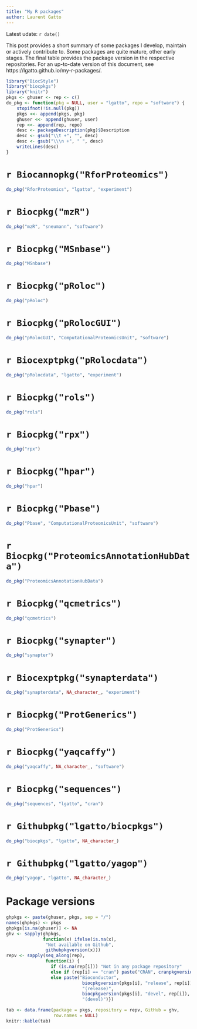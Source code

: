 ```yaml
---
title: "My R packages"
author: Laurent Gatto
---
```


Latest udate: `r date()`

This post provides a short summary of some packages I develop,
maintain or actively contribute to. Some packages are quite mature,
other early stages.  The final table provides the package version in
the respective repositories.  For an up-to-date version of this
document, see https://lgatto.github.io/my-r-packages/.


```r
library("BiocStyle")
library("biocpkgs")
library("knitr")
pkgs <- ghuser <- rep <- c()
do_pkg <- function(pkg = NULL, user = "lgatto", repo = "software") {
	stopifnot(!is.null(pkg))
	pkgs <<- append(pkgs, pkg)
	ghuser <<- append(ghuser, user)
	rep <<- append(rep, repo)
	desc <- packageDescription(pkg)$Description
	desc <- gsub("\\t +", "", desc)
	desc <- gsub("\\\n +", " ", desc)
	writeLines(desc)
}
```

# `r Biocannopkg("RforProteomics")`

```r
do_pkg("RforProteomics", "lgatto", "experiment")
```

# `r Biocpkg("mzR")`

```r
do_pkg("mzR", "sneumann", "software")
```


# `r Biocpkg("MSnbase")`

```r
do_pkg("MSnbase")
```


# `r Biocpkg("pRoloc")`

```r
do_pkg("pRoloc")
```


# `r Biocpkg("pRolocGUI")`


```r
do_pkg("pRolocGUI", "ComputationalProteomicsUnit", "software")
```

# `r Biocexptpkg("pRolocdata")`

```r
do_pkg("pRolocdata", "lgatto", "experiment")
```


# `r Biocpkg("rols")`


```r
do_pkg("rols")
```

# `r Biocpkg("rpx")`

```r
do_pkg("rpx")
```

# `r Biocpkg("hpar")`

```r
do_pkg("hpar")
```

# `r Biocpkg("Pbase")`

```r
do_pkg("Pbase", "ComputationalProteomicsUnit", "software")
```

# `r Biocpkg("ProteomicsAnnotationHubData")`

```r
do_pkg("ProteomicsAnnotationHubData")
```

# `r Biocpkg("qcmetrics")`

```r
do_pkg("qcmetrics")
```

# `r Biocpkg("synapter")`

```r
do_pkg("synapter")
```

# `r Biocexptpkg("synapterdata")`

```r
do_pkg("synapterdata", NA_character_, "experiment")
```

# `r Biocpkg("ProtGenerics")`

```r
do_pkg("ProtGenerics")
```

# `r Biocpkg("yaqcaffy")`

```r
do_pkg("yaqcaffy", NA_character_, "software")
```

# `r Biocpkg("sequences")`

```r
do_pkg("sequences", "lgatto", "cran")
```

# `r Githubpkg("lgatto/biocpkgs")`

```r
do_pkg("biocpkgs", "lgatto", NA_character_)
```

# `r Githubpkg("lgatto/yagop")`


```r
do_pkg("yagop", "lgatto", NA_character_)
```

# Package versions {-}

```r
ghpkgs <- paste(ghuser, pkgs, sep = "/")
names(ghpkgs) <- pkgs
ghpkgs[is.na(ghuser)] <- NA
ghv <- sapply(ghpkgs,
              function(x) ifelse(is.na(x),
               "Not available on Github",
               githubpkgversion(x)))
repv <- sapply(seq_along(rep),
               function(i) {
                 if (is.na(rep[i])) "Not in any package repository"
                 else if (rep[i] == "cran") paste("CRAN", cranpkgversion(pkgs[i]))
                 else paste("Bioconductor",
                             biocpkgversion(pkgs[i], "release", rep[i]),
                             "(release)",
                             biocpkgversion(pkgs[i], "devel", rep[i]),
                             "(devel)")})

tab <- data.frame(package = pkgs, repository = repv, GitHub = ghv,
				  row.names = NULL)
knitr::kable(tab)
```

